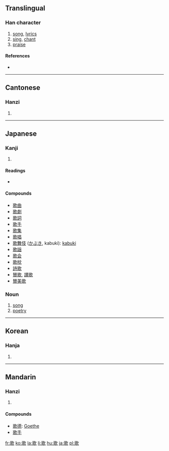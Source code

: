 ==Translingual==

===Han character===
{{Han char|rn=76|rad=欠|as=10|sn=14|four=1768<sub>2</sub>|canj=一口弓人 (MRNO), X一口弓人 (XMRNO)|ids=⿰[[哥]][[欠]]}}

# [[song]], [[lyric]]s
# [[sing]], [[chant]]
# [[praise]]

====References====
* {{Han ref|kx=0571.070|dkj=16167|dj=0959.060|hdz=32147.120|uh=6B4C|ud=27468|bh=BA71|bd=47729}}

----

==Cantonese==

===Hanzi===
{{yue-hanzi|jyut=|y=go1}}

# {{defn|Cantonese}}

----

==Japanese==

===Kanji===
{{ja-kanji|grade=2|rs=欠10}}

# {{defn|Japanese}}

====Readings====
* {{ja-readings|on=[[か]] (ka)|kun=[[うたう]] (utau), [[うた]] (uta)}}

====Compounds====
* [[歌曲]]
* [[歌劇]]
* [[歌詞]]
* [[歌手]]
* [[歌集]]
* [[歌唱]]
* [[歌舞伎]] ([[かぶき]], kabuki): [[kabuki]]
* [[歌謡]]
* [[歌会]]
* [[歌枕]]
* [[詩歌]]
* [[賛歌]], [[讃歌]]
* [[賛美歌]]

===Noun===
{{ja-noun|k|hira=うた|rom=uta}}

# [[song]]
# [[poetry]]

----

==Korean==

===Hanja===
{{ko-hanja|hangeul=[[가]]|eumhun=|rv=ga|mr=ka|y=ka}}

# {{defn|Korean}}

----

==Mandarin==

===Hanzi===
{{cmn-hanzi|pin=[[gē]] ([[ge1]])|wg=ko<sup>1</sup>}}

# {{defn|Mandarin}}

====Compounds====
* [[歌德]]: [[Goethe]]
* [[歌手]]

[[fr:歌]]
[[ko:歌]]
[[la:歌]]
[[li:歌]]
[[hu:歌]]
[[ja:歌]]
[[pl:歌]]